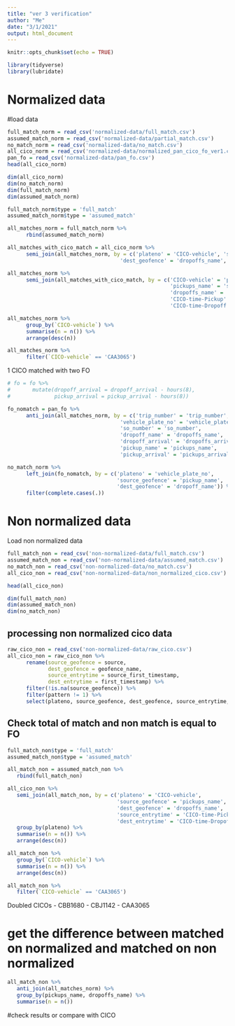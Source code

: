 ```yaml
---
title: "ver 3 verification"
author: "Me"
date: "3/1/2021"
output: html_document
---
```


```r
knitr::opts_chunk$set(echo = TRUE)
```

```r
library(tidyverse)
library(lubridate)
```

# Normalized data

#load data

```r
full_match_norm = read_csv('normalized-data/full_match.csv')
assumed_match_norm = read_csv('normalized-data/partial_match.csv')
no_match_norm = read_csv('normalized-data/no_match.csv')
all_cico_norm = read_csv('normalized-data/normalized_pan_cico_fo_ver1.csv')
pan_fo = read_csv('normalized-data/pan_fo.csv')
head(all_cico_norm)
```


```r
dim(all_cico_norm)
dim(no_match_norm)
dim(full_match_norm)
dim(assumed_match_norm)
```


```r
full_match_norm$type = 'full_match'
assumed_match_norm$type = 'assumed_match'

all_matches_norm = full_match_norm %>%
      rbind(assumed_match_norm)
```

```r
all_matches_with_cico_match = all_cico_norm %>%
      semi_join(all_matches_norm, by = c('plateno' = 'CICO-vehicle', 'source_geofence' = 'pickups_name', 
                                    'dest_geofence' = 'dropoffs_name', 'source_entrytime' = 'CICO-time-Pickup', 'dest_entrytime' = 'CICO-time-Dropoff'))

all_matches_norm %>%
      semi_join(all_matches_with_cico_match, by = c('CICO-vehicle' = 'plateno',
                                                    'pickups_name' = 'source_geofence',
                                                    'dropoffs_name' = 'dest_geofence',
                                                    'CICO-time-Pickup' = 'source_entrytime',
                                                    'CICO-time-Dropoff' = 'dest_entrytime'))

```
```r
all_matches_norm %>%
      group_by(`CICO-vehicle`) %>%
      summarise(n = n()) %>%
      arrange(desc(n))

all_matches_norm %>%
      filter(`CICO-vehicle` == 'CAA3065')
```
1 CICO matched with two FO


```r
# fo = fo %>%
#       mutate(dropoff_arrival = dropoff_arrival - hours(8),
#              pickup_arrival = pickup_arrival - hours(8))

fo_nomatch = pan_fo %>%
      anti_join(all_matches_norm, by = c('trip_number' = 'trip_number',
                                    'vehicle_plate_no' = 'vehicle_plate_no',
                                    'so_number' = 'so_number',
                                    'dropoff_name' = 'dropoffs_name',
                                    'dropoff_arrival' = 'dropoffs_arrival',
                                    'pickup_name' = 'pickups_name',
                                    'pickup_arrival' = 'pickups_arrival'))
```


```r
no_match_norm %>%
      left_join(fo_nomatch, by = c('plateno' = 'vehicle_plate_no', 
                                   'source_geofence' = 'pickup_name', 
                                   'dest_geofence' = 'dropoff_name')) %>%
      filter(complete.cases(.))
```

# Non normalized data

Load non normalized data
```r
full_match_non = read_csv('non-normalized-data/full_match.csv')
assumed_match_non = read_csv('non-normalized-data/assumed_match.csv')
no_match_non = read_csv('non-normalized-data/no_match.csv')
all_cico_non = read_csv('non-normalized-data/non_normalized_cico.csv')

head(all_cico_non)
```
```r
dim(full_match_non)
dim(assumed_match_non)
dim(no_match_non)
```

## processing non normalized cico data
```r
raw_cico_non = read_csv('non-normalized-data/raw_cico.csv')
all_cico_non = raw_cico_non %>%
      rename(source_geofence = source,
             dest_geofence = geofence_name,
             source_entrytime = source_first_timestamp,
             dest_entrytime = first_timestamp) %>%
      filter(!is.na(source_geofence)) %>%
      filter(pattern != 1) %>%
      select(plateno, source_geofence, dest_geofence, source_entrytime, dest_entrytime)

```


## Check total of match and non match is equal to FO
```r
full_match_non$type = 'full_match'
assumed_match_non$type = 'assumed_match'

all_match_non = assumed_match_non %>%
   rbind(full_match_non)

all_cico_non %>%
   semi_join(all_match_non, by = c('plateno' = 'CICO-vehicle',
                                   'source_geofence' = 'pickups_name',
                                   'dest_geofence' = 'dropoffs_name',
                                   'source_entrytime' = 'CICO-time-Pickup',
                                   'dest_entrytime' = 'CICO-time-Dropoff')) %>%
   group_by(plateno) %>%
   summarise(n = n()) %>%
   arrange(desc(n))
```
```r
all_match_non %>%
   group_by(`CICO-vehicle`) %>%
   summarise(n = n()) %>%
   arrange(desc(n))

all_match_non %>%
   filter(`CICO-vehicle` == 'CAA3065')
```
Doubled CICOs
- CBB1680
- CBJ1142
- CAA3065


# get the difference between matched on normalized and matched on non normalized
```r
all_match_non %>%
   anti_join(all_matches_norm) %>%
   group_by(pickups_name, dropoffs_name) %>%
   summarise(n = n())

```

#check results or compare with CICO
```r

```

















